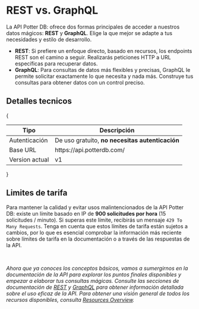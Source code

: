 
# REST vs. GraphQL

La API Potter DB: ofrece dos formas principales de acceder a nuestros datos mágicos: **REST** y **GraphQL**. Elige la que mejor se adapte a tus necesidades y estilo de desarrollo.
- **REST**: Si prefiere un enfoque directo, basado en recursos, los endpoints REST son el camino a seguir. Realizarás peticiones HTTP a URL específicas para recuperar datos.
- **GraphQL**: Para consultas de datos más flexibles y precisas, GraphQL le permite solicitar exactamente lo que necesita y nada más. Construye tus consultas para obtener datos con un control preciso.

## Detalles tecnicos

{
<table>
  <thead>
    <tr>
      <th>Tipo</th>
      <th>Descripción</th>
    </tr>
  </thead>
  <tbody>
    <tr>
      <td>Autenticación</td>
      <td>De uso gratuito, <b>no necesitas autenticación</b></td>
    </tr>
    <tr>
      <td>Base URL</td>
      <td>
        https://api.potterdb.com/
      </td>
    </tr>
    <tr>
      <td>Version actual</td>
      <td>v1</td>
    </tr>
  </tbody>
</table>
}

## Limites de tarifa

Para mantener la calidad y evitar usos malintencionados de la API Potter DB: existe un límite basado en IP de **900 solicitudes por hora** (15 solicitudes / minuto). Si superas este límite, recibirás un mensaje `429 To Many Requests`.
Tenga en cuenta que estos límites de tarifa están sujetos a cambios, por lo que es esencial comprobar la información más reciente sobre límites de tarifa en la documentación o a través de las respuestas de la API.

<br />

_Ahora que ya conoces los conceptos básicos, vamos a sumergirnos en la documentación de la API para explorar los puntos finales disponibles y empezar a elaborar tus consultas mágicas.
Consulte las secciones de documentación de [REST](/apis/rest) y [GraphQL](apis/graphql) para obtener información detallada sobre el uso eficaz de la API.
Para obtener una visión general de todos los recursos disponibles, consulta [Resources Overview](/resources)._